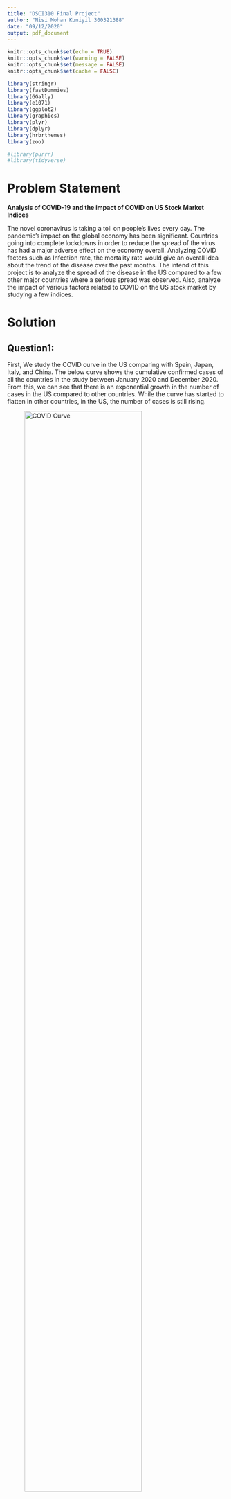 ```yaml
---
title: "DSCI310 Final Project"
author: "Nisi Mohan Kuniyil 300321388"
date: "09/12/2020"
output: pdf_document
---
```


```r
knitr::opts_chunk$set(echo = TRUE)
knitr::opts_chunk$set(warning = FALSE)
knitr::opts_chunk$set(message = FALSE)
knitr::opts_chunk$set(cache = FALSE)
```

```r
library(stringr)
library(fastDummies)
library(GGally)
library(e1071)
library(ggplot2)
library(graphics)
library(plyr)
library(dplyr)
library(hrbrthemes)
library(zoo)

#library(purrr)
#library(tidyverse)

```

# Problem Statement

**Analysis of COVID-19 and the impact of COVID on US Stock Market Indices**

The novel coronavirus is taking a toll on people’s lives every day. The pandemic’s impact on the global economy
has been significant. Countries going into complete lockdowns in order to reduce the spread of the virus
has had a major adverse effect on the economy overall. Analyzing COVID factors such as Infection rate,
the mortality rate would give an overall idea about the trend of the disease over the past months. The intend of
this project is to analyze the spread of the disease in the US compared to a few other major countries where
a serious spread was observed. Also, analyze the impact of various factors related to COVID on the US stock
market by studying a few indices.

# Solution


## Question1: 


First, We study the COVID curve in the US comparing with Spain, Japan, Italy, and China. The below curve shows the cumulative confirmed cases of all the countries in the study between January 2020 and December 2020. From this, we can see that there is an exponential growth in the number of cases in the US compared to other countries. While the curve has started to flatten in other countries, in the US, the number of cases is still rising.


![ COVID Curve](C:/Users/nisik/Workspace/DSCI310/MyWork/Final/Picture1.png){width=80%}




This significant difference in the US can be clearly observed by visualizing the "Daily Confirmed Cases" in all the countries. The US daily confirmed cases are still rising exponentially while in the other countries it has significantly come down.



![ COVID Daily Cases](C:/Users/nisik/Workspace/DSCI310/MyWork/Final/daily_covid_cases_global.png){width=80%}


Furthermore, we can analyze the rate of spread by visualizing the daily percentage change in confirmed cases. The trend here shows that in terms of percentage the spread of the disease was significantly high at the beginning of the period.   



![ COVID Case Perc Change Curve](C:/Users/nisik/Workspace/DSCI310/MyWork/Final/Picture2.png){width=80%} 


Next, we analyze the COVID death curve. Overall, this curve also follows the same trend as the total cases. The US is having a large number of deaths when taking the overall period from January 2020 to December 2020. Other countries have very less death reported due to COVID.         



![ COVID Death  Curve](C:/Users/nisik/Workspace/DSCI310/MyWork/Final/Picture3.png){width=80%}    



Below is a plot of the percentage change in death and the pattern is different than the percentage change in cases. Here percentage change in death is recorded more in the US during the initial period, whereas in the case of the percentage change in confirmed cases, Italy had the highest peak for percentage change.    


![ COVID Death Perc Change Curve](C:/Users/nisik/Workspace/DSCI310/MyWork/Final/Picture4.png){width=80%}       



Next, we analyze the death rate of infected cases. From the below curve we could say that even though there was an initial peak in the US, Overall, Italy and Spain had the largest death rate recorded. The trend observed in all countries is similar. That is the death rate has come down significantly towards the end of the period.      


![ COVID Death Rate Curve](C:/Users/nisik/Workspace/DSCI310/MyWork/Final/Picture5.png){width=80%}      

\newpage

## Question2:

Here we analyze different COVID factors state-wise. We also study the potential relationship between the population and the spread of the disease.

We start off by understanding the distribution of state-wise population in the US. From the below bar chart we can identify the highest and lowest population in states. To check if any relationship exists between infection rate and population, we choose California and Texas, which have the highest population, and DC and Wyoming which have the lowest population.




```r

USCovid <- read.csv("all-states-history.csv")
UScovid_df <- USCovid[,c("date","state","death","hospitalized","positive","totalTestResults")]
UScovid_df$date <- as.Date(UScovid_df$date, format="%d-%m-%Y")
UScovid_df <- filter(UScovid_df, date >= as.Date("2020-03-01"))
#head(UScovid_df)
```

```r
positive_df <- UScovid_df[, c("date", "state", "positive")]

positive_df_wide <- reshape(positive_df, timevar="state", idvar="date", direction="wide")

#which(positive_df_wide==0)
```


```r

perfcarsales<- read.csv("PerfCarSales.csv")
pop<- perfcarsales[,c("ï..State","Abb","Population")]
pop <- pop %>% dplyr::rename(state = Abb)
```

```r
PopDensity <- read.csv("PopulationDensity.csv")
PopDensity <- PopDensity %>% dplyr::rename(ï..State = GEO.display.label,  PopDensityPerMiles = Density.per.square.mile.of.land.area )
PopDensity<- PopDensity[, c("ï..State", "PopDensityPerMiles")]


```



```r
population_df <- plyr::join(pop, PopDensity, by="ï..State")

```



```r


UScovid_df <- plyr::join(UScovid_df, population_df, by = "state")
UScovid_df <- filter(UScovid_df, !(state %in% c("AS", "MP", "GU", "PR", "VI")))
UScovid_df <- UScovid_df[,-7] 
#head(UScovid_df)

```



```r


UScovid_df$InfectionRate <- (UScovid_df$positive/UScovid_df$Population)*100

UScovid_df$PosTestRate <- (UScovid_df$positive/ UScovid_df$totalTestResults)*100

UScovid_df$DeathRate <- (UScovid_df$death/ UScovid_df$positive)*100


```


```r
infection_rate_df <- UScovid_df[,c("date", "state", "InfectionRate")]
infection_rate_df <- infection_rate_df[order(as.numeric(rownames(infection_rate_df)), decreasing = TRUE),]
infection_rate_df[is.na(infection_rate_df)] <- 0
#head(infection_rate_df)

```


```r
sorted_population_df <- population_df[order(population_df$Population, decreasing=TRUE),]
sorted_population_df$state <- factor(sorted_population_df$state, levels=sorted_population_df$state)
#head(sorted_population_df)
```


```r
# Draw plot
ggplot(sorted_population_df, aes(x=state, y=Population)) + 
  geom_bar(stat="identity", width=.5, fill="tomato3") + 
  labs(
    title="Ordered Bar Chart",
    subtitle="",
    x="US States", 
    y="Population") + 
  theme(axis.text.x = element_text(angle=65, vjust=0.6))
```


We then visualize the infection rates of the 4 states. From the line chart, we can only observe that the state with the lowest population size, Wyoming had a very low spread in the initial period but exponentially rose towards the end. From this chart, it is unable to come to the conclusion that any correlation exists between population and infection rate.



```r
infection_rate_df_filtered <- filter(infection_rate_df, state %in% c("CA", "TX", "DC", "WY"))
ggplot(data=infection_rate_df_filtered, aes(x=date, y=InfectionRate, colour=state)) +
  labs(
    title="Infection Rate Vs Date",
    subtitle="",
    x="Date", 
    y="Infection Rate")+
  geom_line()
```


Furthermore, to get more idea about the relationship between infection rate and population we plot a scatter plot by taking the cumulative infection rate. We expect that when the population increases the infection rate will also increase. However, the below chart does not show strong evidence that supports our hypothesis.




```r
infection_rate_with_pop <- UScovid_df[,c("date", "state", "InfectionRate", "Population")]
cumulative_infection_rate <- filter(infection_rate_with_pop, date == as.Date("2020-12-03"))
#head(cumulative_infection_rate)
```


```r

# Plot
ggplot(cumulative_infection_rate)  + 
  geom_point(aes(x=Population, y=InfectionRate, col= state)) +   # draw points
  labs(
    y="InfectionRate", 
    x="Population", 
    title="InfectionRate Vs Population" )
```




## Population Density and Daily Infection Rate Analysis 


Since population density seems like a more accurate way to study the relationship between population and disease, we now compare the population density of all the states with infection rate. The below bar chart shows the distribution of population density by each state in the US. From this chart, we can identify that DC and New Jersey have the highest, and Wyoming and Alaska have the lowest population density.
 

```r
sorted_pop_density_df <- population_df[order(population_df$PopDensityPerMiles, decreasing = TRUE),]
sorted_pop_density_df$state <- factor(sorted_pop_density_df$state, levels=sorted_pop_density_df$state)
#head(sorted_pop_density_df)
```



```r
ggplot(sorted_pop_density_df, aes(x=state, y=PopDensityPerMiles)) + 
  geom_bar(stat="identity", width=.5, fill="tomato3") + 
  labs(
    title="Population Density by States",
    x="States", 
    y="Population Density per Miles") + 
  theme(axis.text.x = element_text(angle=65, vjust=0.6))
```



A line chart is plotted to see if there is any relationship between population density and infection rate. We see the same trend that we had seen previously for the population chart here. Wyoming and Alaska are the least densely populated states had a very low infection rate during the initial stages, but later observed an exponential rise.



```r
infection_rate_df_filtered <- filter(infection_rate_df, state %in% c("DC", "NJ", "WY", "AK"))
ggplot(data=infection_rate_df_filtered, aes(x=date, y=InfectionRate, colour=state)) +
   labs(
    title="Infection Rate Vs Date",
    x="Date", 
    y="Infection Rate")+
  geom_line()
```


In addition, to get more idea about the relationship between infection rate and population density we plot a scatter plot by taking the cumulative infection rate. One might think that if the place is densely populated then the chance of infection rate will also be more. But, the chart shows no such relationship to conclude our assumption.



```r
infection_rate_with_pop_density <- UScovid_df[,c("date", "state", "InfectionRate", "PopDensityPerMiles")]
cumulative_infection_rate <- filter(infection_rate_with_pop_density, date == as.Date("2020-12-03"))
#head(cumulative_infection_rate)
```


```r
# Plot
ggplot(cumulative_infection_rate)  + 
  geom_point(aes(x=PopDensityPerMiles, y=InfectionRate, col=state)) +   # draw points
  xlim(0, 1500) + 
  labs(
    title="InfectionRate Vs PopulationDensity", 
    y="InfectionRate", 
    x="PopulationDensity"
    
   )
```



## Infection Rate weekly change 


From the time series analysis above we could not conclude any definitive relationship between infection rate and population, population density. So, here we will analyze the weekly change in infection rate which can also be considered as to how the disease is spreading week over week, and see if we can find a pattern between states with high population density and states with low population density.


```r
infection_rate_df_wide <- reshape(infection_rate_df, timevar="state", idvar="date", direction="wide")
infection_rate_df_wide[is.na(infection_rate_df_wide)] <- 0
head(infection_rate_df_wide)
```


```r
infection_rate_weekly_change <- data.frame(diff(as.matrix(infection_rate_df_wide[, -1]), lag=7))
#head(infection_rate_weekly_change)
```


1. DC & New Jersey - Highest Population Density

We can see the change of infection rate week over week is high. This indicates a faster spread where population density is higher.

```r
hist(infection_rate_weekly_change$InfectionRate.DC, col= "cyan", xlab="Change in Infection Rate",
        main="Weekly Change Infection Rate of DC")
```



```r
hist(infection_rate_weekly_change$InfectionRate.NJ, col= "cyan", xlab="Change in Infection Rate",
        main="Weekly Change Infection Rate of NJ")
```


2. Wyoming & Alaska- Lowest Population Density

We can see the change of infection rate week over week is low mostly concentrated towards 0. This indicates a slower spread where population density is lower.


```r
hist(infection_rate_weekly_change$InfectionRate.WY, col= "cyan", xlab="Change in Infection Rate",
        main="Weekly Change Infection Rate of WY")
```


```r
hist(infection_rate_weekly_change$InfectionRate.AK, col= "cyan", xlab="Change in Infection Rate",
        main="Weekly Change Infection Rate of AK")
```




\newpage

## Question3:  


Next, we analyze the impact of COVID-19 on the US stock exchange. For this analysis, we have taken the S&P 500, the NASDAQ, the Russel 2000, and Crude oil futures indices. We will study if any correlation exists between the COVID infection rate time series and the returns time series of the four assets.

First, we visualize the COVID-19 infection rate time series by plotting daily cases, the percentage change in cases, and the percent change in deaths for the period of March 2020 to December 2020.


```r
US_Covid_Overall <- UScovid_df %>% 
  dplyr::group_by(date) %>% 
  dplyr::summarise(
    Death = sum(na.fill(death, 0)), 
    Positive = sum(na.fill(positive, 0)), 
    TotalTestResults = sum(na.fill(totalTestResults, 0))
    )

US_Covid_Overall <- US_Covid_Overall[order(as.Date(US_Covid_Overall$date, format="%d-%m-%Y")),]

# Population 
US_Population <- sum(population_df$Population)

# Infection Rate and Death Rate
US_Covid_Overall$InfectionRate <- US_Covid_Overall$Positive / US_Population
US_Covid_Overall$DeathRate <- na.fill(US_Covid_Overall$Death / US_Covid_Overall$Positive, 0)

# Handling "inf" values created because of division by 0
US_Covid_Overall[which(!is.finite(US_Covid_Overall$DeathRate)), "DeathRate"] <- 0

#head(US_Covid_Overall)

```



```r
US_Covid_Overall <- US_Covid_Overall %>% mutate(DailyPositiveCases = (Positive - lag(Positive, 1)))
ggplot(US_Covid_Overall, aes(x=as.Date(date, "%d-%m-%Y"), y=DailyPositiveCases)) + 
  labs(
    title="Daily Positve Cases",
       x="Date", 
    y="Daily Positive Cases")+
  geom_line()
```




```r
US_Covid_Overall <- US_Covid_Overall %>% mutate(InfectionRatePercChange = InfectionRate/lag(InfectionRate, 30) - 1)
US_Covid_Overall <- US_Covid_Overall %>% mutate(DeathPercChange = Death/lag(Death, 30) - 1)

#head(US_Covid_Overall)
```


```r
ggplot(US_Covid_Overall, aes(x=as.Date(date, "%d-%m-%Y"), y=InfectionRatePercChange)) + 
  labs(
    title="% Change in Infection Rate",
       x="Date", 
    y="Infection Rate PercChange")+
  geom_line()
```



```r
ggplot(US_Covid_Overall, aes(x=as.Date(date, "%d-%m-%Y"), y=DeathPercChange)) + 
  labs(
    title=" % Change in Deaths",
       x="Date", 
    y="Death PercChange")+
  geom_line()
```

All of the above charts show a similar trend. It can be seen that the first peak is around April. We can say that it's because the first wave of COVID happened around this time. Also, the positive case chart is based on daily cases and the infection rate and death plots are thirty day percentage changes. 



## S&P 500


To see if COVID has any impact on the S&P 500 market index we plot the Adj.Close during the period from March 2020 to December 2020. The line chart shows a dip around April. We have already observed from the daily positive case plot that the first peak was around this time. So we could say that there was a market crash when the first wave hit. This is probably because of the lockdown that was imposed in almost every part of the USA during the first wave of COVID-19. However, the market seems to have recovered afterward.

To dig in deep, correlation of monthly percentage changes in infection rates and returns is computed. We have taken correlation of infectionrates percentage change and returns from March to December and we get correlation metric as **-0.5811911**. This value tells us there is a  negative correlation between those two. 

```r
sp_500_df <- read.csv("SP500.csv")
sp_500_df$Date <- as.Date(sp_500_df$Date)
#head(sp_500_df)
```



```r
ggplot(sp_500_df, aes(x=as.Date(Date), y=Adj.Close)) + 
  labs(
    title="Daily Adj.Colse From March to December",
       x="Date", 
    y="Adj.close")+
  geom_line()
```



```r
sp_500_df <- sp_500_df %>% mutate(Returns = Adj.Close/lag(Adj.Close, 30) - 1)
#head(sp_500_df)
```



```r
compute_corr <- function(infection_rate_df, asset_returns_df, col, from, to){
  
 infection_rate_df <- filter(infection_rate_df, as.Date(Date) >= as.Date(from), as.Date(Date) <= as.Date(to))
 asset_returns_df <- filter(asset_returns_df, as.Date(Date) >= as.Date(from), as.Date(Date) <= as.Date(to))
 
 asset_returns_df <- plyr::join(asset_returns_df, infection_rate_df, by="Date")
 asset_returns_df <- na.omit(asset_returns_df)
 
 # Normalize
 # asset_returns_df[,col] = (asset_returns_df[,col] - mean(asset_returns_df[,col]))/sd(asset_returns_df[,col])
 
 correlation <- cor(asset_returns_df[,col], asset_returns_df$Returns)
 
 #print(asset_returns_df)
 # plot(asset_returns_df[,col], asset_returns_df$Returns)
 
 return(correlation)
}
```


**Correlation between S&P 500 Daily Returns and Daily Infection Rate Percentage Change.**

```r
infection_rate_df <- US_Covid_Overall[,c("date", "InfectionRatePercChange", "DailyPositiveCases")]
infection_rate_df$Date <- as.Date(infection_rate_df$date, "%d-%m-%Y")
infection_rate_df <- infection_rate_df[,-1]

asset_returns_df <- sp_500_df[, c("Date", "Returns")]
asset_returns_df$Date <- as.Date(asset_returns_df$Date)

compute_corr(infection_rate_df, asset_returns_df, "InfectionRatePercChange", "2020-03-01", "2020-12-01")

```




## NASDAQ Composite

Similarly, we will do the same analysis on NASDAQ data and we get a pretty similar trend. It can be seen that there is a dip around April here as well. The overall correlation value is **-0.5325548** which is almost the same as the S&P 500.


```r
nasdaq_composite <- read.csv("NASDAQ Composite.csv")
#head(nasdaq_composite)
```


```r
ggplot(nasdaq_composite, aes(x=as.Date(Date), y=Adj.Close)) +
  labs(
    title="Daily Adj.Colse From March to December",
       x="Date", 
    y="Adj.close")+
  geom_line()
```



```r
nasdaq_composite <- nasdaq_composite %>% mutate(Returns = Adj.Close/lag(Adj.Close, 30) - 1)
#head(nasdaq_composite)
```


**Correlation between NASDAQ Daily Returns and Daily Infection Rate Percentage Change.**

```r
asset_returns_df <- nasdaq_composite[, c("Date", "Returns")]
asset_returns_df$Date <- as.Date(asset_returns_df$Date)

compute_corr(infection_rate_df, asset_returns_df, "InfectionRatePercChange", "2020-03-01", "2020-12-01")
```




## Russell 2000

```r
russel_2000 <- read.csv("Russel 2000.csv")
russel_2000$Date <- as.Date(russel_2000$Date)
russel_2000$Adj.Close <- as.numeric(russel_2000$Adj.Close)
#head(russel_2000)
```


```r
ggplot(russel_2000, aes(x=as.Date(Date), y=Adj.Close)) + 
  labs(
    title="Daily Adj.Close From March to December",
       x="Date", 
    y="Adj.close")+
  geom_line()
```



```r

russel_2000 <- russel_2000 %>% mutate(Returns = Adj.Close/lag(Adj.Close, 30) - 1)
#head(russel_2000)

```

**Correlation between Russel Daily Returns and Daily Infection Rate Percentage Change.**

```r
asset_returns_df <- russel_2000[, c("Date", "Returns")]
asset_returns_df$Date <- as.Date(asset_returns_df$Date)

compute_corr(infection_rate_df, asset_returns_df, "InfectionRatePercChange", "2020-03-01", "2020-12-01")
```



## Crude Oil Futures

```r
crude_oil_futures <- read.csv("Crude Oil Futures.csv")
crude_oil_futures <- crude_oil_futures%>% filter(Open != "null")
crude_oil_futures$Adj.Close <- as.numeric(crude_oil_futures$Adj.Close)
#head(crude_oil_futures)
```


```r
ggplot(crude_oil_futures, aes(x=as.Date(Date), y=Adj.Close)) + 
  labs(
    title="Daily Adj.Close From March to December",
       x="Date", 
    y="Adj.close")+
  geom_line()
```

```r
crude_oil_futures <- crude_oil_futures %>% mutate(Returns = Adj.Close/lag(Adj.Close, 30) - 1)
#head(crude_oil_futures)
```
**Correlation between Crude Oil Futures Daily Returns and Daily Infection Rate Percentage Change.**


```r
asset_returns_df <- crude_oil_futures[, c("Date", "Returns")]
asset_returns_df$Date <- as.Date(asset_returns_df$Date)

compute_corr(infection_rate_df, asset_returns_df, "InfectionRatePercChange", "2020-03-01", "2020-12-01")
```


Overall, we can observe that all of the US Stock indices monthly returns are negatively correlated with the monthly percentage change in infection rates for the period March 2020 to December 2020. 

\newpage



## Question4: 


The client's simulation model tries to project the COVID load by sampling from a set of Poisson distributions.

- In the first step, a set of means is computed using an exponential function which will further be used as "lambdas" in the sampling process from Poisson distributions.
- The means are calculated in such a way that, for the early days of the projection the means of the Poisson distributions are close to 0 indicating the slow start of the COVID spread. as the number of days reaches the middle, the means are close to 1, indicating the highest increase in COVID spread. Towards the end, means are close to 0 again so that the curve flattens.
- After the means are calculated, daily COVID cases are simulated by sampling from a series of Poisson distributions using the lambda's calculated above.
- The sampled values are multiplied by 1987.32 which looks like the average number of daily cases from the historical data. 




```r
num_days = 365
days <- 1:num_days
lambda_sim <- exp(-0.92*((days-182)^2/51.6^2))


W <- 1987.32*rpois(num_days,pi*lambda_sim)

plot(cumsum(W), xlab = "Elapsed", ylab = "Load",
main = 'nCov-SARS2 projected CaseLoad', pch = 16, cex = 0.75, col = "darkgrey")
```



Sensitivity Analysis

Slightly changing the "-0.32" coefficient of the exponential function, changes the trend of the projection to a great extent. Bringing that value close to 0 results in a linear trend in the projection. This coefficient determines the means of the Poisson distributions used to sample daily cases. Therefore, it decides the projected rate of the spread of the disease from one day to the next. Although this model captures the exponential growth of the virus, it incorrectly projects that the spread of the virus levels off, and the number of daily cases comes close to 0 towards the end of the 365 days which is not observed from the historical data we analyzed.


```r
num_days = 365
days <- 1:num_days
lambda_sim <- exp(-0.02*((days-182)^2/51.6^2))


W <- 1987.32*rpois(num_days,pi*lambda_sim)

plot(cumsum(W), xlab = "Elapsed", ylab = "Load",
main = 'nCov-SARS2 projected CaseLoad', pch = 16, cex = 0.75, col = "darkgrey")
```


Changing that coefficient to a value further away from 0 brings the trend of the projection to a steep exponential curve.

```r
num_days = 365
days <- 1:num_days
lambda_sim <- exp(-2*((days-182)^2/51.6^2))


W <- 1987.32*rpois(num_days,pi*lambda_sim)

plot(cumsum(W), xlab = "Elapsed", ylab = "Load",
main = 'nCov-SARS2 projected CaseLoad', pch = 16, cex = 0.75, col = "darkgrey")
```

\newpage


# Appendix 1 : Methodology 



## Question2: US sate-wise COVID data




```r

USCovid <- read.csv("all-states-history.csv")
UScovid_df <- USCovid[,c("date","state","death","hospitalized","positive","totalTestResults")]
UScovid_df$date <- as.Date(UScovid_df$date, format="%d-%m-%Y")
UScovid_df <- filter(UScovid_df, date >= as.Date("2020-03-01"))
head(UScovid_df)
```



Population Data

```r

perfcarsales<- read.csv("PerfCarSales.csv")
pop<- perfcarsales[,c("ï..State","Abb","Population")]
pop <- pop %>% dplyr::rename(state = Abb)
head(pop)
```
```r
PopDensity <- read.csv("PopulationDensity.csv")
PopDensity <- PopDensity %>% dplyr::rename(ï..State = GEO.display.label,  PopDensityPerMiles = Density.per.square.mile.of.land.area )
PopDensity<- PopDensity[, c("ï..State", "PopDensityPerMiles")]

head(PopDensity)

```

```r
population_df <- plyr::join(pop, PopDensity, by="ï..State")
head(population_df)
```


Join the population in perfcarsales to USCovid_df.

```r


UScovid_df <- plyr::join(UScovid_df, population_df, by = "state")
head(UScovid_df)

```

Removing AS from the dataset since there are no covid cases reported.

```r

UScovid_df <- filter(UScovid_df, !(state %in% c("AS", "MP", "GU", "PR", "VI")))


head(UScovid_df)



```



```r
UScovid_df <- UScovid_df[,-7] 
head(UScovid_df)
```


Compute infection rate, postive test rate and death rate.


```r


UScovid_df$InfectionRate <- (UScovid_df$positive/UScovid_df$Population)*100

UScovid_df$PosTestRate <- (UScovid_df$positive/ UScovid_df$totalTestResults)*100

UScovid_df$DeathRate <- (UScovid_df$death/ UScovid_df$positive)*100


```





Infection Rate vs Population

```r
infection_rate_df <- UScovid_df[,c("date", "state", "InfectionRate")]
infection_rate_df <- infection_rate_df[order(as.numeric(rownames(infection_rate_df)), decreasing = TRUE),]
infection_rate_df[is.na(infection_rate_df)] <- 0
head(infection_rate_df)

```
```r
sorted_population_df <- population_df[order(population_df$Population, decreasing=TRUE),]
sorted_population_df$state <- factor(sorted_population_df$state, levels=sorted_population_df$state)
head(sorted_population_df)
```

```r
# Draw plot
ggplot(sorted_population_df, aes(x=state, y=Population)) + 
  geom_bar(stat="identity", width=.5, fill="tomato3") + 
  labs(
    title="Ordered Bar Chart",
    subtitle="",
    x="US States", 
    y="Population") + 
  theme(axis.text.x = element_text(angle=65, vjust=0.6))
```


Infection rate vs Population Size

```r
infection_rate_df_filtered <- filter(infection_rate_df, state %in% c("CA", "TX", "DC", "WY"))
ggplot(data=infection_rate_df_filtered, aes(x=date, y=InfectionRate, colour=state)) +
  labs(
    title="Infection Rate Vs Date",
    subtitle="",
    x="Date", 
    y="Infection Rate")+
  geom_line()

```




Cumulative Infection Rate Vs Population Size


```r
infection_rate_with_pop <- UScovid_df[,c("date", "state", "InfectionRate", "Population")]
cumulative_infection_rate <- filter(infection_rate_with_pop, date == as.Date("2020-12-03"))
head(cumulative_infection_rate)
```

```r
ggplot(cumulative_infection_rate)  + 
  geom_point(aes(x=Population, y=InfectionRate, col= state)) +   # draw points
  labs(
    y="InfectionRate", 
    x="Population", 
    title="InfectionRate Vs Population" )
```



Infection Rate vs Population Density


```r
sorted_pop_density_df <- population_df[order(population_df$PopDensityPerMiles, decreasing = TRUE),]
sorted_pop_density_df$state <- factor(sorted_pop_density_df$state, levels=sorted_pop_density_df$state)
head(sorted_pop_density_df)
```
```r


ggplot(sorted_pop_density_df, aes(x=state, y=PopDensityPerMiles)) + 
  geom_bar(stat="identity", width=.5, fill="tomato3") + 
  labs(
    title="Population Density by States",
    x="States", 
    y="Population Density per Miles") + 
  theme(axis.text.x = element_text(angle=65, vjust=0.6))
```




```r
infection_rate_df_filtered <- filter(infection_rate_df, state %in% c("DC", "NJ", "WY", "AK"))
ggplot(data=infection_rate_df_filtered, aes(x=date, y=InfectionRate, colour=state)) +
   labs(
    title="Infection Rate Vs Date",
    x="Date", 
    y="Infection Rate")+
  geom_line()
```



Cumulative Infection Rate vs Population Density

```r
infection_rate_with_pop_density <- UScovid_df[,c("date", "state", "InfectionRate", "PopDensityPerMiles")]
cumulative_infection_rate <- filter(infection_rate_with_pop_density, date == as.Date("2020-12-03"))
head(cumulative_infection_rate)
```



```r
# Plot
ggplot(cumulative_infection_rate)  + 
  geom_point(aes(x=PopDensityPerMiles, y=InfectionRate, col=state)) +   # draw points
  xlim(0, 1500) + 
  labs(
    title="InfectionRate Vs PopulationDensity", 
    y="InfectionRate", 
    x="PopulationDensity" 
    )
```




Infection rate change vs Population

```r
head(infection_rate_df)
```


```r
infection_rate_df_wide <- reshape(infection_rate_df, timevar="state", idvar="date", direction="wide")
infection_rate_df_wide[is.na(infection_rate_df_wide)] <- 0
head(infection_rate_df_wide)
```



```r
infection_rate_weekly_change <- data.frame(diff(as.matrix(infection_rate_df_wide[, -1]), lag=7))
head(infection_rate_weekly_change)
```
Lets analyse the difference in weekly change in infection rates between states with high population density and low population density. 

1. DC - Highest Popuation Density

We can see the change of infection rate week over week is very high. This indicates a faster spread where population density is higher.
```r
hist(infection_rate_weekly_change$InfectionRate.DC, col= "cyan", xlab="Change in Infection Rate",
        main="Weekly Change Infection Rate of DC")

```



```r
hist(infection_rate_weekly_change$InfectionRate.NJ, col= "cyan", xlab="Change in Infection Rate",
        main="Weekly Change Infection Rate of NJ")

```

```r
hist(infection_rate_weekly_change$InfectionRate.WY, col= "cyan", xlab="Change in Infection Rate",
        main="Weekly Change Infection Rate of WY")

```

On the other hand in states with low population density, the histogram shows that the week over week change infection rate is lower.

```r
hist(infection_rate_weekly_change$InfectionRate.AK, col= "cyan", xlab="Change in Infection Rate",
        main="Weekly Change Infection Rate of AK")
```
`




\newpage

## Question3: US Overall COVID Dataset




```r
US_Covid_Overall <- UScovid_df %>% 
  dplyr::group_by(date) %>% 
  dplyr::summarise(
    Death = sum(na.fill(death, 0)), 
    Positive = sum(na.fill(positive, 0)), 
    TotalTestResults = sum(na.fill(totalTestResults, 0))
    )

US_Covid_Overall <- US_Covid_Overall[order(as.Date(US_Covid_Overall$date, format="%d-%m-%Y")),]

# Population 
US_Population <- sum(population_df$Population)

# Infection Rate and Death Rate
US_Covid_Overall$InfectionRate <- US_Covid_Overall$Positive / US_Population
US_Covid_Overall$DeathRate <- na.fill(US_Covid_Overall$Death / US_Covid_Overall$Positive, 0)

# Handling "inf" values created because of division by 0
US_Covid_Overall[which(!is.finite(US_Covid_Overall$DeathRate)), "DeathRate"] <- 0

head(US_Covid_Overall)

```
Daily Positive Cases

```r
US_Covid_Overall <- US_Covid_Overall %>% mutate(DailyPositiveCases = (Positive - lag(Positive, 1)))
ggplot(US_Covid_Overall, aes(x=as.Date(date, "%d-%m-%Y"), y=DailyPositiveCases)) + 
  labs(
    title="Daily Positve Cases",
       x="Date", 
    y="Daily Positive Cases")+
  geom_line()
```


Daily Infection Rate Change in %

```r
US_Covid_Overall <- US_Covid_Overall %>% mutate(InfectionRatePercChange = InfectionRate/lag(InfectionRate, 30) - 1)
US_Covid_Overall <- US_Covid_Overall %>% mutate(DeathPercChange = Death/lag(Death, 1) - 1)

head(US_Covid_Overall)
```

```r
ggplot(US_Covid_Overall, aes(x=as.Date(date, "%d-%m-%Y"), y=InfectionRatePercChange)) + 
  labs(
    title="% Change in Infection Rate",
       x="Date", 
    y="Infection Rate PercChange")+
  geom_line()
```

```r
ggplot(US_Covid_Overall, aes(x=as.Date(date, "%d-%m-%Y"), y=DeathPercChange)) + 
  labs(
    title=" % Change in Deaths",
       x="Date", 
    y="Death PercChange")+
  geom_line()
```





S&P 500

```r
sp_500_df <- read.csv("SP500.csv")
sp_500_df$Date <- as.Date(sp_500_df$Date)
head(sp_500_df)
```

Visualize adjusted close

```r
ggplot(sp_500_df, aes(x=as.Date(Date), y=Adj.Close)) + 
  labs(
    title="Daily Adj.Close From March to December",
       x="Date", 
    y="Adj.close")+
  geom_line()

```

Daily Returns

```r
sp_500_df <- sp_500_df %>% mutate(Returns = Adj.Close/lag(Adj.Close, 30) - 1)
head(sp_500_df)
```


```r
compute_corr <- function(infection_rate_df, asset_returns_df, col, from, to){
  
 infection_rate_df <- filter(infection_rate_df, as.Date(Date) >= as.Date(from), as.Date(Date) <= as.Date(to))
 asset_returns_df <- filter(asset_returns_df, as.Date(Date) >= as.Date(from), as.Date(Date) <= as.Date(to))
 
 asset_returns_df <- plyr::join(asset_returns_df, infection_rate_df, by="Date")
 asset_returns_df <- na.omit(asset_returns_df)
 
 # Normalize
 # asset_returns_df[,col] = (asset_returns_df[,col] - mean(asset_returns_df[,col]))/sd(asset_returns_df[,col])
 
 correlation <- cor(asset_returns_df[,col], asset_returns_df$Returns)
 
 #print(asset_returns_df)
 #plot(asset_returns_df[,col], asset_returns_df$Returns)
 
 return(correlation)
}
```



Correlation between S&P 500 Daily Returns and Daily Infection Rate Percentage Change.

```r
infection_rate_df <- US_Covid_Overall[,c("date", "InfectionRatePercChange", "DailyPositiveCases")]
infection_rate_df$Date <- as.Date(infection_rate_df$date, "%d-%m-%Y")
infection_rate_df <- infection_rate_df[,-1]

asset_returns_df <- sp_500_df[, c("Date", "Returns")]
asset_returns_df$Date <- as.Date(asset_returns_df$Date)

compute_corr(infection_rate_df, asset_returns_df, "InfectionRatePercChange", "2020-03-01", "2020-12-01")

```




NASDAQ Composite

```r
nasdaq_composite <- read.csv("NASDAQ Composite.csv")
head(nasdaq_composite)
```
```r
ggplot(nasdaq_composite, aes(x=as.Date(Date), y=Adj.Close)) +
  labs(
    title="Daily Adj.Close From March to December",
       x="Date", 
    y="Adj.close")+
  geom_line()

```

```r
nasdaq_composite <- nasdaq_composite %>% mutate(Returns = Adj.Close/lag(Adj.Close, 30) - 1)
head(nasdaq_composite)
```

Correlation between NASDAQ Daily Returns and Daily Infection Rate Percentage Change.

```r
asset_returns_df <- nasdaq_composite[, c("Date", "Returns")]
asset_returns_df$Date <- as.Date(asset_returns_df$Date)

compute_corr(infection_rate_df, asset_returns_df, "InfectionRatePercChange", "2020-04-01", "2020-12-01")
```



Russell 2000

```r
russel_2000 <- read.csv("Russel 2000.csv")
russel_2000$Date <- as.Date(russel_2000$Date)
russel_2000$Adj.Close <- as.numeric(russel_2000$Adj.Close)
head(russel_2000)
```

```r

ggplot(russel_2000, aes(x=as.Date(Date), y=Adj.Close)) + 
  labs(
    title="Daily Adj.Close From March to December",
       x="Date", 
    y="Adj.close")+
  geom_line()

```


```r
russel_2000 <- russel_2000 %>% mutate(Returns = Adj.Close/lag(Adj.Close, 30) - 1)
head(russel_2000)
```

```r
asset_returns_df <- russel_2000[, c("Date", "Returns")]
asset_returns_df$Date <- as.Date(asset_returns_df$Date)

compute_corr(infection_rate_df, asset_returns_df, "InfectionRatePercChange", "2020-04-01", "2020-12-01")
```



Crude Oil Futures

```r
crude_oil_futures <- read.csv("Crude Oil Futures.csv")
crude_oil_futures <- crude_oil_futures%>% filter(Open != "null")
crude_oil_futures$Adj.Close <- as.numeric(crude_oil_futures$Adj.Close)
head(crude_oil_futures)
```


```r

ggplot(crude_oil_futures, aes(x=as.Date(Date), y=Adj.Close)) + 
  labs(
    title="Daily Adj.Colse From March to December",
       x="Date", 
    y="Adj.close")+
  geom_line()



```

```r
crude_oil_futures <- crude_oil_futures %>% mutate(Returns = Adj.Close/lag(Adj.Close, 30) - 1)
head(crude_oil_futures)
```
```r
asset_returns_df <- crude_oil_futures[, c("Date", "Returns")]
asset_returns_df$Date <- as.Date(asset_returns_df$Date)

compute_corr(infection_rate_df, asset_returns_df, "InfectionRatePercChange", "2020-04-01", "2020-12-01")
```



## Question 4:

The clients' simulation model tries to project the COVID load by sampling from a collection of poisson distributions.

 - In the first step, a set of means is computed using an exponential function which will further be used as "lambdas" in the poisson distributions.
 - The means are calculated in such a way that, for the early days of the projection the means of the poisson distributions are close to 0 indicating the slow start of the COVID spread. as the number of days reach the middle the means are close to 1, indicating highest increase in COVID spread.
 - After the means are calculated, daily COVID cases are simulated by sampling from a series of poission distributions using the lambda's calculated above.
 - The sampled values are multiplied by 1987.32 which looks like the average number of daily cases from the data. 



```r
num_days = 365
days <- 1:num_days
lambda_sim <- exp(-0.32*((days-182)^2/51.6^2))
#plot(lambda_sim)

W <- 1987.32*rpois(num_days,pi*lambda_sim)

plot(cumsum(W), xlab = "Elapsed", ylab = "Load",
main = 'nCov-SARS2 projected CaseLoad', pch = 16, cex = 0.75, col = "darkgrey")
```

Sensitivity Analysis

Slightly changing the "-0.32" coefficient of the exponential function, changes the trend of the projection to a great extent. Bringing that value close to 0 results in a linear trend in the projection. This coefficient determines the means of the Poisson distributions used to sample daily cases. Therefore, it decides the projected rate of the spread of the disease from one day to the next. Although this model captures the exponential growth of the virus, it incorrectly projects that the spread of the virus levels off, and the number of daily cases comes close to 0 towards the end of the 365 days which is not observed from the historical data we analyzed.


```r
num_days = 365
days <- 1:num_days
lambda_sim <- exp(-0.32*((days-182)^2/51.6^2))


W <- 1987.32*rpois(num_days,pi*lambda_sim)

plot(cumsum(W), xlab = "Elapsed", ylab = "Load",
main = 'nCov-SARS2 projected CaseLoad', pch = 16, cex = 0.75, col = "darkgrey")
```


Changing that coefficient to a value further away from 0, brings the trend of the projetion to a steep exponential curve.


```r
num_days = 365
days <- 1:num_days
lambda_sim <- exp(-2*((days-182)^2/51.6^2))


W <- 1987.32*rpois(num_days,pi*lambda_sim)

plot(cumsum(W), xlab = "Elapsed", ylab = "Load",
main = 'nCov-SARS2 projected CaseLoad', pch = 16, cex = 0.75, col = "darkgrey")
```





